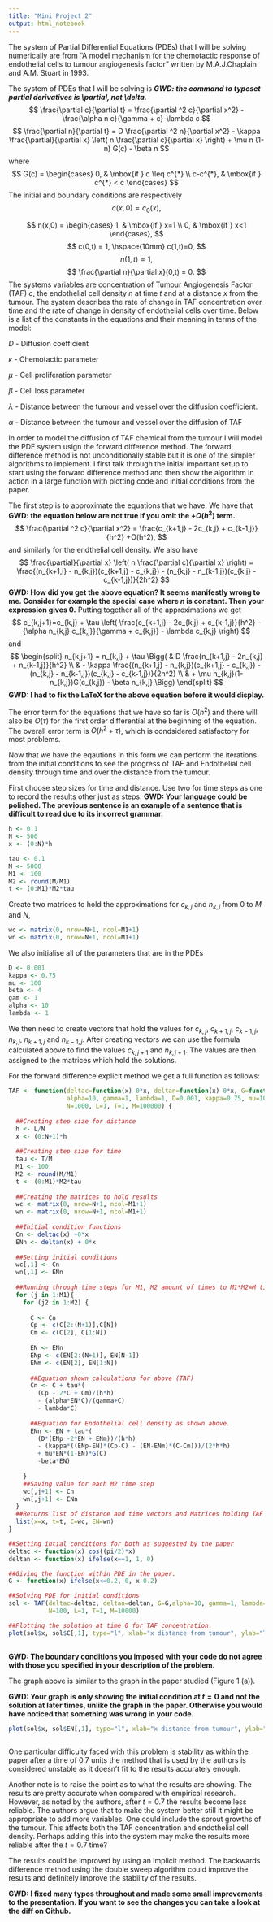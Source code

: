 ```yaml
---
title: "Mini Project 2"
output: html_notebook
---
```


The system of Partial Differential Equations (PDEs) that I will be solving numerically are from "A model mechanism for the chemotactic response of endothelial cells to tumour angiogenesis factor" written by M.A.J.Chaplain and A.M. Stuart in 1993. 

The system of PDEs that I will be solving is
***GWD: the command to typeset partial derivatives is \\partial, not \\delta.***
$$
\frac{\partial c}{\partial t} = \frac{\partial ^2 c}{\partial x^2} - \frac{\alpha n c}{\gamma + c}-\lambda c
$$
$$
\frac{\partial n}{\partial t} = D \frac{\partial ^2 n}{\partial x^2} - \kappa \frac{\partial}{\partial x} \left( n \frac{\partial c}{\partial x} \right) + \mu n (1-n) G(c) - \beta n 
$$
where
$$
G(c) = \begin{cases} 0, & \mbox{if } c \leq c^{*} \\ c-c^{*}, & \mbox{if } c^{*} < c \end{cases}
$$
The initial and boundary conditions are respectively
$$
c(x,0)= c_0 (x),
$$

$$
n(x,0) = \begin{cases} 1, & \mbox{if } x=1 \\ 0, & \mbox{if } x<1 \end{cases},
$$
$$
c(0,t) = 1, \hspace{10mm} c(1,t)=0,
$$
$$
n(1,t)=1,
$$
$$
\frac{\partial n}{\partial x}(0,t) = 0.
$$
The systems variables are concentration of Tumour Angiogenesis Factor (TAF) $c$, the endothelial cell density $n$ at time $t$ and at a distance $x$ from the tumour. The system describes the rate of change in TAF concentration over time and the rate of change in density of endothelial cells over time. Below is a list of the constants in the equations and their meaning in terms of the model:

$D$ - Diffusion coefficient 

$\kappa$ - Chemotactic parameter

$\mu$ - Cell proliferation parameter

$\beta$ - Cell loss parameter

$\lambda$ - Distance between the tumour and vessel over the diffusion coefficient. 

$\alpha$ - Distance between the tumour and vessel over the diffusion of TAF

In order to model the diffusion of TAF chemical from the tumour I will model the PDE system usign the forward difference method. The forward difference method is not unconditionally stable but it is one of the simpler algorithms to implement. I first talk through the initial important setup to start using the forward difference method and then show the algorithm in action in a large function with plotting code and initial conditions from the paper. 

The first step is to approximate the equations that we have. We have that 
**GWD: the equation below are not true if you omit the $+O(h^2)$ term.**
$$
\frac{\partial ^2 c}{\partial x^2} = \frac{c_{k+1,j} - 2c_{k,j} + c_{k-1,j}}{h^2} +O(h^2),
$$
and similarly for the endthelial cell density. We also have
$$
\frac{\partial}{\partial x} \left( n \frac{\partial c}{\partial x} \right) = \frac{(n_{k+1,j} - n_{k,j})(c_{k+1,j} - c_{k,j}) - (n_{k,j} - n_{k-1,j})(c_{k,j} - c_{k-1,j})}{2h^2}
$$ 
**GWD: How did you get the above equation? It seems manifestly wrong to me. Consider for example the special case where $n$ is constant. Then your expression gives $0$.**
Putting together all of the approximations we get
$$
c_{k,j+1}=c_{k,j} + \tau \left( \frac{c_{k+1,j} - 2c_{k,j} + c_{k-1,j}}{h^2} - {\alpha n_{k,j} c_{k,j}}{\gamma + c_{k,j}} - \lambda c_{k,j} \right)
$$
and
$$
\begin{split}
n_{k,j+1} = n_{k,j} + \tau \Bigg( & D \frac{n_{k+1,j} - 2n_{k,j} + n_{k-1,j}}{h^2}  \\
 & - \kappa \frac{(n_{k+1,j} - n_{k,j})(c_{k+1,j} - c_{k,j}) - (n_{k,j} - n_{k-1,j})(c_{k,j} - c_{k-1,j})}{2h^2} \\
& + \mu n_{k,j}(1-n_{k,j})G(c_{k,j}) - \beta n_{k,j} \Bigg)
\end{split}
$$
**GWD: I had to fix the LaTeX for the above equation before it would display.**

The error term for the equations that we have so far is $O(h^2)$ and there will also be $O(\tau)$ for the first order differential at the beginning of the equation. The overall error term is $O(h^2 + \tau)$, which is condsidered satisfactory for most problems.

Now that we have the eqautions in this form we can perform the iterations from the initial conditions to see the progress of TAF and Endothelial cell density through time and over the distance from the tumour. 

First choose step sizes for time and distance. Use two for time steps as one to record the results other just as steps.
**GWD: Your language could be polished. The previous sentence is an example of a sentence that is difficult to read due to its incorrect grammar.**
```r

h <- 0.1
N <- 500
x <- (0:N)*h

tau <- 0.1
M <- 5000
M1 <- 100
M2 <- round(M/M1)
t <- (0:M1)*M2*tau


```
Create two matrices to hold the approximations for $c_{k,j}$ and $n_{k,j}$ from $0$ to $M$ and $N$,
```r

wc <- matrix(0, nrow=N+1, ncol=M1+1)
wn <- matrix(0, nrow=N+1, ncol=M1+1)
```
We also initialise all of the parameters that are in the PDEs
```r

D <- 0.001
kappa <- 0.75
mu <- 100
beta <- 4
gam <- 1
alpha <- 10
lambda <- 1

```
We then need to create vectors that hold the values for $c_{k,j}$, $c_{k+1,j}$, $c_{k-1,j}$, $n_{k,j}$, $n_{k+1,j}$ and $n_{k-1,j}$. After creating vectors we can use the formula calculated above to find the values $c_{k,j+1}$ and $n_{k,j+1}$. The values are then assigned to the matrices which hold the solutions.

For the forward difference explicit method we get a full function as follows:

```r
TAF <- function(deltac=function(x) 0*x, deltan=function(x) 0*x, G=function(x) 0*x,
                alpha=10, gamma=1, lambda=1, D=0.001, kappa=0.75, mu=100, beta=4,
                N=1000, L=1, T=1, M=100000) {
  
  ##Creating step size for distance
  h <- L/N
  x <- (0:N+1)*h
  
  ##Creating step size for time
  tau <- T/M
  M1 <- 100
  M2 <- round(M/M1)
  t <- (0:M1)*M2*tau
  
  ##Creating the matrices to hold results
  wc <- matrix(0, nrow=N+1, ncol=M1+1)
  wn <- matrix(0, nrow=N+1, ncol=M1+1)
  
  ##Initial condition functions
  Cn <- deltac(x) +0*x
  ENn <- deltan(x) + 0*x
  
  ##Setting initial conditions
  wc[,1] <- Cn
  wn[,1] <- ENn
  
  ##Running through time steps for M1, M2 amount of times to M1*M2=M time steps all together
  for (j in 1:M1){
    for (j2 in 1:M2) {
      
      C <- Cn
      Cp <- c(C[2:(N+1)],C[N])
      Cm <- c(C[2], C[1:N])
      
      EN <- ENn
      ENp <- c(EN[2:(N+1)], EN[N-1])
      ENm <- c(EN[2], EN[1:N])
      
      ##Equation shown calculations for above (TAF)
      Cn <- C + tau*(
        (Cp - 2*C + Cm)/(h*h)
        - (alpha*EN*C)/(gamma+C) 
        - lambda*C)
      
      ##Equation for Endothelial cell density as shown above.
      ENn <- EN + tau*(
        (D*(ENp -2*EN + ENm))/(h*h)
        - (kappa*((ENp-EN)*(Cp-C) - (EN-ENm)*(C-Cm)))/(2*h*h)
        + mu*EN*(1-EN)*G(C)
        -beta*EN)
      
    }
    ##Saving value for each M2 time step
    wc[,j+1] <- Cn
    wn[,j+1] <- ENn
  }
  ##Returns list of distance and time vectors and Matrices holding TAF concentration and Endothelial cell density
  list(x=x, t=t, C=wc, EN=wn)
}

##Setting intial conditions for both as suggested by the paper
deltac <- function(x) cos((pi/2)*x)
deltan <- function(x) ifelse(x==1, 1, 0)

##Giving the function within PDE in the paper.
G <- function(x) ifelse(x<=0.2, 0, x-0.2)

##Solving PDE for initial conditions
sol <- TAF(deltac=deltac, deltan=deltan, G=G,alpha=10, gamma=1, lambda=1, D=0.001, kappa=0.75, mu=100, beta=4,
           N=100, L=1, T=1, M=10000)

##Plotting the solution at time 0 for TAF concentration.
plot(sol$x, sol$C[,1], type="l", xlab="x distance from tumour", ylab="TAF concentration", main="TAF concentration from tumour at t=0")
        

```
**GWD: The boundary conditions you imposed with your code do not agree with those you specified in your description of the problem.**

The graph above is similar to the graph in the paper studied (Figure 1 (a)).

**GWD: Your graph is only showing the initial condition at $t=0$ and not the solution at later times, unlike the graph in the paper. Otherwise you would have noticed that something was wrong in your code.**


```r
plot(sol$x, sol$EN[,1], type="l", xlab="x distance from tumour", ylab="Endothelial cell density", main="Endothelial cell density from tumour at t=0")
        
```

One particular difficulty faced with this problem is stability as within the paper after a time of 0.7 units the method that is used by the authors is considered unstable as it doesn't fit to the results accurately enough. 

Another note is to raise the point as to what the results are showing. The results are pretty accurate when compared with empirical research. However, as noted by the authors, after $t=0.7$ the results become less reliable. The authors argue that to make the system better still it might be appropriate to add more variables. One could include the sprout growths of the tumour. This affects both the TAF concentration and endothelial cell density. Perhaps adding this into the system may make the results more reliable after the $t=0.7$ time?

The results could be improved by using an implicit method. The backwards difference method using the double sweep algorithm could improve the results and definitely improve the stability of the results. 

**GWD: I fixed many typos throughout and made some small improvements to the presentation. If you want to see the changes you can take a look at the diff on Github.**
